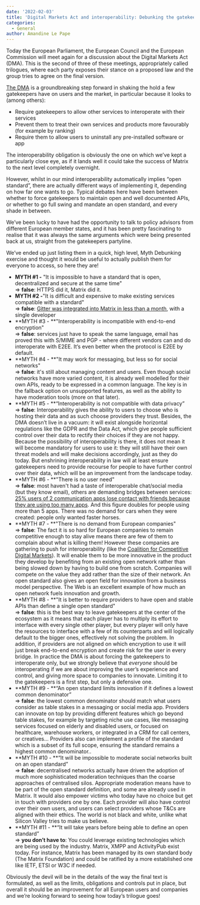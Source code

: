 ```yaml
---
date: '2022-02-03'
title: 'Digital Markets Act and interoperability: Debunking the gatekeepers' myths'
categories:
  - General
author: Amandine Le Pape
---
```


Today the European Parliament, the European Council and the European Commission will meet again for a discussion about the Digital Markets Act (DMA). This is the second of three of these meetings, appropriately called trilogues, where each party exposes their stance on a proposed law and the group tries to agree on the final version.

[The DMA](https://ec.europa.eu/info/strategy/priorities-2019-2024/europe-fit-digital-age/digital-markets-act-ensuring-fair-and-open-digital-markets_en) is a groundbreaking step forward in shaking the hold a few gatekeepers have on users and the market, in particular because it looks to (among others):

* Require gatekeepers to allow other services to interoperate with their services
* Prevent them to treat their own services and products more favourably (for example by ranking) 
* Require them to allow users to uninstall any pre-installed software or app

The interoperability obligation is obviously the one on which we’ve kept a particularly close eye, as if it lands well it could take the success of Matrix to the next level completely overnight.

However, whilst in our mind interoperability automatically implies “open standard”, there are actually different ways of implementing it, depending on how far one wants to go. Typical debates here have been between whether to force gatekeepers to maintain open and well documented APIs, or whether to go full swing and mandate an open standard, and every shade in between.

We’ve been lucky to have had the opportunity to talk to policy advisors from different European member states, and it has been pretty fascinating to realise that it was always the same arguments which were being presented back at us, straight from the gatekeepers partyline.

We’ve ended up just listing them in a quick, high level, Myth Debunking exercise and thought it would be useful to actually publish them for everyone to access, so here they are!


* **MYTH #1 -** "It is impossible to have a standard that is open, decentralized and secure at the same time"  
⇒ **false**: HTTPS did it, Matrix did it.
* **MYTH #2 -**"It is difficult and expensive to make existing services compatible with a standard"  
⇒ **false**: [Gitter was integrated into Matrix in less than a month](https://matrix.org/blog/2020/12/07/gitter-now-speaks-matrix#how-do-you-make-an-existing-chat-system-talk-matrix), with a single developer
* **MYTH #3 - **"Interoperability is incompatible with end-to-end encryption"  
⇒ **false**: services just have to speak the same language, email has proved this with S/MIME and PGP - where different vendors can and do interoperate with E2EE. It’s even better when the protocol is E2EE by default.
* **MYTH #4 - **"It may work for messaging, but less so for social networks"  
⇒ **false**: it's still about managing content and users. Even though social networks have more varied content, it is already well modelled for their own APIs, ready to be expressed in a common language. The key is in the fallback option on unsupported features, as well as the ability to have moderation tools (more on that later).
* **MYTH #5 - **“Interoperability is not compatible with data privacy”  
⇒ **false**: Interoperability gives the ability to users to choose who is hosting their data and as such choose providers they trust. Besides, the DMA doesn’t live in a vacuum: it will exist alongside horizontal regulations like the GDPR and the Data Act, which give people sufficient control over their data to rectify their choices if they are not happy. Because the possibility of interoperability is there, it does not mean it will become mandatory for users to use it: they will still have their own threat models and will make decisions accordingly, just as they do today. But enshrining interoperability in law will at least ensure gatekeepers need to provide recourse for people to have further control over their data, which will be an improvement from the landscape today. 
* **MYTH #6 - **"There is no user need"  
⇒ **false**: most haven't had a taste of interoperable chat/social media (but they know email), others are demanding bridges between services: [25% users of 2 communication apps lose contact with friends because they are using too many apps](https://www.dailymail.co.uk/sciencetech/article-10451559/One-four-people-struggle-friends-using-apps.html). And this figure doubles for people using more than 5 apps. There was no demand for cars when they were created: people only wanted faster horses.
* **MYTH #7 - **"There is no demand from European companies"  
⇒ **false**: The fact it is so hard for European companies to remain competitive enough to stay alive means there are few of them to complain about what is killing them! However these companies are gathering to push for interoperability (like the [Coalition for Competitive Digital Markets](https://competitivedigitalmarkets.eu/)). It will enable them to be more innovative in the product they develop by benefiting from an existing open network rather than being slowed down by having to build one from scratch. Companies will compete on the value they add rather than the size of their network. An open standard also gives an open field for innovation from a business model perspective. The Web is an excellent example of how much an open network fuels innovation and growth.
* **MYTH #8 - **"It is better to require providers to have open and stable APIs than define a single open standard"  
⇒ **false**: this is the best way to leave gatekeepers at the center of the ecosystem as it means that each player has to multiply its effort to interface with every single other player, but every player will only have the resources to interface with a few of its counterparts and will logically default to the bigger ones, effectively not solving the problem. In addition, if providers are not aligned on which encryption to use it will just break end-to-end encryption and create risk for the user in every bridge. In practice the DMA is about forcing the gatekeepers to interoperate only, but we strongly believe that *everyone* should be interoperating if we are about improving the user’s experience and control, and giving more space to companies to innovate. Limiting it to the gatekeepers is a first step, but only a defensive one.
* **MYTH #9 - **“An open standard limits innovation if it defines a lowest common denominator”  
⇒ **false**: the lowest common denominator should match what users consider as table stakes in a messaging or social media app. Providers can innovate on top by providing different features which go beyond table stakes, for example by targeting niche use cases, like messaging services focused on elderly and disabled users, or focused on healthcare, warehouse workers, or integrated in a CRM for call centers, or creatives…  Providers also can implement a profile of the standard which is a subset of its full scope, ensuring the standard remains a highest common denominator..
* **MYTH #10 - **“It will be impossible to moderate social networks built on an open standard”  
⇒ **false**: decentralised networks actually have driven the adoption of much more sophisticated moderation techniques than the coarse approaches of centralised silos. Appropriate moderation means have to be part of the open standard definition, and some are already used in Matrix. It would also empower victims who today have no choice but get in touch with providers one by one. Each provider will also have control over their own users, and users can select providers whose T&Cs are aligned with their ethics. The world is not black and white, unlike what Silicon Valley tries to make us believe.
* **MYTH #11 - **“It will take years before being able to define an open standard”  
⇒ **you don’t have to**: You could leverage existing technologies which are being used by the industry. Matrix, XMPP and ActivityPub exist today. For instance, Matrix has been managed by its own standard body (The Matrix Foundation) and could be ratified by a more established one like IETF, ETSI or W3C if needed.

Obviously the devil will be in the details of the way the final text is formulated, as well as the limits, obligations and controls put in place, but overall it should be an improvement for all European users and companies and we’re looking forward to seeing how today’s trilogue goes!
